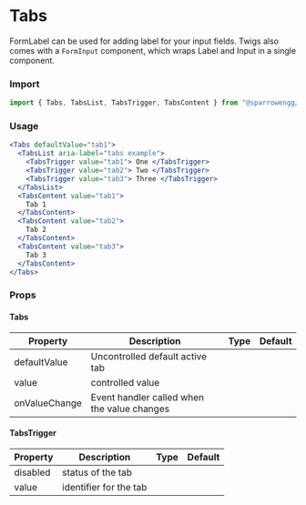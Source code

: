 # Tabs

FormLabel can be used for adding label for your input fields. Twigs also comes with a `FormInput` component, which wraps Label and Input in a single component. 

### Import

```jsx
import { Tabs, TabsList, TabsTrigger, TabsContent } from "@sparrowengg/twigs-react";
```


### Usage 
```jsx live
<Tabs defaultValue="tab1">
  <TabsList aria-label="tabs example">
    <TabsTrigger value="tab1"> One </TabsTrigger>
    <TabsTrigger value="tab2"> Two </TabsTrigger>
    <TabsTrigger value="tab3"> Three </TabsTrigger>
  </TabsList>
  <TabsContent value="tab1">
    Tab 1
  </TabsContent>
  <TabsContent value="tab2">
    Tab 2
  </TabsContent>
  <TabsContent value="tab3">
    Tab 3
  </TabsContent>
</Tabs>
```



### Props

#### Tabs

| Property      | Description                                 | Type | Default |
|---------------|---------------------------------------------|------|---------|
| defaultValue  | Uncontrolled default active tab             |      |         |
| value         | controlled value                            |      |         |
| onValueChange | Event handler called when the value changes |      |         |

#### TabsTrigger

| Property | Description            | Type | Default |
|----------|------------------------|------|---------|
| disabled | status of the tab      |      |         |
| value    | identifier for the tab |      |         |